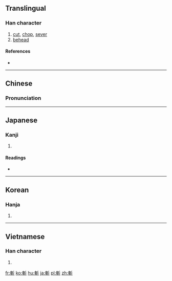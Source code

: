 {{also|斩|䡊}}
==Translingual==

===Han character===
{{Han char|rn=69|rad=斤|as=07|sn=11|four=52021|canj=JJHML|ids=⿰車斤}}

# [[cut]], [[chop]], [[sever]]
# [[behead]]

====References====
* {{Han ref|kx=0479.180|dkj=13555|dj=0838.160|hdz=32024.100|uh=65AC|ud=26028|bh=B1D9|bd=45529}}

----

==Chinese==
{{zh-forms|s=斩}}

===Pronunciation===
{{zh-pron
|m=zhǎn
|c=zaam2
|h=pfs=chám
|mn=chàm
|mc=y
|oc=y
|ma=
|cat=v
}}

----

==Japanese==

===Kanji===
{{ja-kanji|grade=|rs=斤07}}

# {{defn|lang=ja|sort=斤07}}

====Readings====
* {{ja-readings|goon=[[せん]] (sen)|kanon=[[さん]] (san)|kanyoon=[[ざん]] (zan)|kun=[[き]] (ki)}}

----

==Korean==

===Hanja===
{{ko-hanja|hangeul=참|eumhun=|rv=cham|mr=ch'am|y=cham}}

# {{defn|lang=ko|sort=斤07}}

----

==Vietnamese==

===Han character===
{{vi-hantu|[[trảm]], [[chém]]|rs=斤07}}

# {{defn|lang=vi|sort=斤07}}

[[fr:斬]]
[[ko:斬]]
[[hu:斬]]
[[ja:斬]]
[[pl:斬]]
[[zh:斬]]